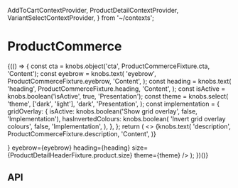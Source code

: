  AddToCartContextProvider,
  ProductDetailContextProvider,
  VariantSelectContextProvider,
} from '~/contexts';

<Meta title="Components/ProductCommerce" component={ProductCommerce} />

# ProductCommerce

<Canvas>
  <Story name="Base component">
    {(() => {
      const cta = knobs.object('cta', ProductCommerceFixture.cta, 'Content');
      const eyebrow = knobs.text(
        'eyebrow',
        ProductCommerceFixture.eyebrow,
        'Content',
      );
      const heading = knobs.text(
        'heading',
        ProductCommerceFixture.heading,
        'Content',
      );
      const isActive = knobs.boolean('isActive', true, 'Presentation');
      const theme = knobs.select(
        'theme',
        ['dark', 'light'],
        'dark',
        'Presentation',
      );
      const implementation = {
        gridOverlay: {
          isActive: knobs.boolean('Show grid overlay', false, 'Implementation'),
          hasInvertedColours: knobs.boolean(
            'Invert grid overlay colours',
            false,
            'Implementation',
          ),
        },
      };
      return (
        <>
          <Podium verticalPadding="small">
            <AddToCartContextProvider onClick={mockAddToCartButtonOnClick}>
              <ProductDetailContextProvider
                product={ProductDetailHeaderFixture.product}
              >
                <VariantSelectContextProvider
                  variants={ProductCommerceFixture.variantOptions}
                >
                  <ProductCommerce
                    isActive={isActive}
                    copy={{
                      addToCart: AddToCartButtonFixture.copy,
                      ...ProductCommerceFixture.copy,
                    }}
                    cta={cta}
                    description={
                      <P>
                        {knobs.text(
                          'description',
                          ProductCommerceFixture.description,
                          'Content',
                        )}
                      </P>
                    }
                    eyebrow={eyebrow}
                    heading={heading}
                    size={ProductDetailHeaderFixture.product.size}
                    theme={theme}
                  />
                </VariantSelectContextProvider>
              </ProductDetailContextProvider>
            </AddToCartContextProvider>
          </Podium>
          <StorybookGridOverlay
            isActive={implementation.gridOverlay.isActive}
            hasInvertedColours={implementation.gridOverlay.hasInvertedColours}
          />
        </>
      );
    })()}
  </Story>
</Canvas>

## API

<ArgsTable of={ProductCommerce} />
